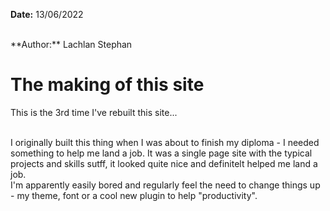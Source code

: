 
<Layout>

**Date:** 13/06/2022

<br />
**Author:** Lachlan Stephan
<br />

# The making of this site

This is the 3rd time I've rebuilt this site...

<br />I originally built this thing when I was about to finish my diploma - I
needed something to help me land a job. It was a single page site with the
typical projects and skills sutff, it looked quite nice and definitelt helped me
land a job.
<br />
I'm apparently easily bored and regularly feel the need to change things up - my
theme, font or a cool new plugin to help "productivity".

</Layout>
